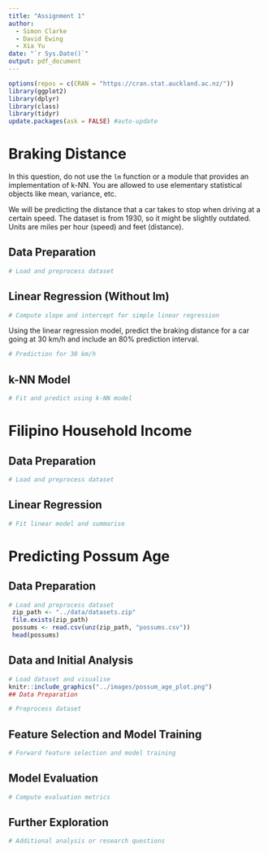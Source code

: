 ```yaml
---
title: "Assignment 1"
author: 
  - Simon Clarke
  - David Ewing
  - Xia Yu
date: "`r Sys.Date()`"
output: pdf_document
---
```


```r
options(repos = c(CRAN = "https://cran.stat.auckland.ac.nz/"))
library(ggplot2)
library(dplyr)
library(class)
library(tidyr)
update.packages(ask = FALSE) #auto-update
```

# Braking Distance

In this question, do not use the `lm` function or a module that provides an implementation of k-NN. You are allowed to use elementary statistical objects like mean, variance, etc.

We will be predicting the distance that a car takes to stop when driving at a certain speed. The dataset is from 1930, so it might be slightly outdated. Units are miles per hour (speed) and feet (distance).

## Data Preparation

```r
# Load and preprocess dataset
```

## Linear Regression (Without lm)

```r
# Compute slope and intercept for simple linear regression
```

Using the linear regression model, predict the braking distance for a car going at 30 km/h and include an 80% prediction interval.

```r
# Prediction for 30 km/h
```

## k-NN Model

```r
# Fit and predict using k-NN model
```

# Filipino Household Income

## Data Preparation

```r
# Load and preprocess dataset
```


## Linear Regression

```r
# Fit linear model and summarise
```

# Predicting Possum Age

## Data Preparation

```r
# Load and preprocess dataset
 zip_path <- "../data/datasets.zip"
 file.exists(zip_path)
 possums <- read.csv(unz(zip_path, "possums.csv"))
 head(possums)
```

## Data and Initial Analysis

```r
# Load dataset and visualise
knitr::include_graphics("../images/possum_age_plot.png")
## Data Preparation


```

```r
# Preprocess dataset
```

## Feature Selection and Model Training

```r
# Forward feature selection and model training
```

## Model Evaluation

```r
# Compute evaluation metrics
```

## Further Exploration

```r
# Additional analysis or research questions
```
